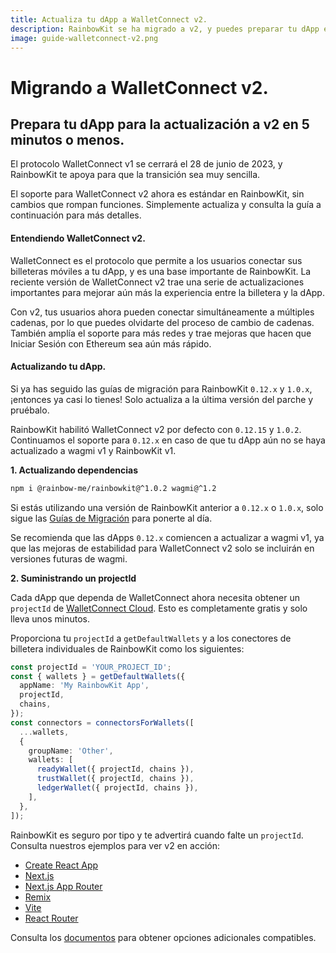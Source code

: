 ```yaml
---
title: Actualiza tu dApp a WalletConnect v2.
description: RainbowKit se ha migrado a v2, y puedes preparar tu dApp en 5 minutos o menos.
image: guide-walletconnect-v2.png
---
```


# Migrando a WalletConnect v2.

## Prepara tu dApp para la actualización a v2 en 5 minutos o menos.

El protocolo WalletConnect v1 se cerrará el 28 de junio de 2023, y RainbowKit te apoya para que la transición sea muy sencilla.

El soporte para WalletConnect v2 ahora es estándar en RainbowKit, sin cambios que rompan funciones. Simplemente actualiza y consulta la guía a continuación para más detalles.

#### Entendiendo WalletConnect v2.

WalletConnect es el protocolo que permite a los usuarios conectar sus billeteras móviles a tu dApp, y es una base importante de RainbowKit. La reciente versión de WalletConnect v2 trae una serie de actualizaciones importantes para mejorar aún más la experiencia entre la billetera y la dApp.

Con v2, tus usuarios ahora pueden conectar simultáneamente a múltiples cadenas, por lo que puedes olvidarte del proceso de cambio de cadenas. También amplía el soporte para más redes y trae mejoras que hacen que Iniciar Sesión con Ethereum sea aún más rápido.

#### Actualizando tu dApp.

Si ya has seguido las guías de migración para RainbowKit `0.12.x` y `1.0.x`, ¡entonces ya casi lo tienes! Solo actualiza a la última versión del parche y pruébalo.

RainbowKit habilitó WalletConnect v2 por defecto con `0.12.15` y `1.0.2`. Continuamos el soporte para `0.12.x` en caso de que tu dApp aún no se haya actualizado a wagmi v1 y RainbowKit v1.

**1. Actualizando dependencias**

```bash
npm i @rainbow-me/rainbowkit@^1.0.2 wagmi@^1.2
```

Si estás utilizando una versión de RainbowKit anterior a `0.12.x` o `1.0.x`, solo sigue las [Guías de Migración](/docs/migration-guide) para ponerte al día.

Se recomienda que las dApps `0.12.x` comiencen a actualizar a wagmi v1, ya que las mejoras de estabilidad para WalletConnect v2 solo se incluirán en versiones futuras de wagmi.

**2. Suministrando un projectId**

Cada dApp que dependa de WalletConnect ahora necesita obtener un `projectId` de [WalletConnect Cloud](https://cloud.walletconnect.com/). Esto es completamente gratis y solo lleva unos minutos.

Proporciona tu `projectId` a `getDefaultWallets` y a los conectores de billetera individuales de RainbowKit como los siguientes:

```ts
const projectId = 'YOUR_PROJECT_ID';
const { wallets } = getDefaultWallets({
  appName: 'My RainbowKit App',
  projectId,
  chains,
});
const connectors = connectorsForWallets([
  ...wallets,
  {
    groupName: 'Other',
    wallets: [
      readyWallet({ projectId, chains }),
      trustWallet({ projectId, chains }),
      ledgerWallet({ projectId, chains }),
    ],
  },
]);
```

RainbowKit es seguro por tipo y te advertirá cuando falte un `projectId`. Consulta nuestros ejemplos para ver v2 en acción:

- [Create React App](https://codesandbox.io/p/sandbox/github/rainbow-me/rainbowkit/tree/main/examples/with-create-react-app)
- [Next.js](https://codesandbox.io/p/sandbox/github/rainbow-me/rainbowkit/tree/main/examples/with-next)
- [Next.js App Router](https://codesandbox.io/p/sandbox/github/rainbow-me/rainbowkit/tree/main/examples/with-next-app)
- [Remix](https://codesandbox.io/p/sandbox/github/rainbow-me/rainbowkit/tree/main/examples/with-remix)
- [Vite](https://codesandbox.io/p/sandbox/github/rainbow-me/rainbowkit/tree/main/examples/with-vite)
- [React Router](https://codesandbox.io/p/sandbox/github/rainbow-me/rainbowkit/tree/main/examples/with-react-router)

Consulta los [documentos](https://www.rainbowkit.com/docs/custom-wallet-list#walletconnect) para obtener opciones adicionales compatibles.
